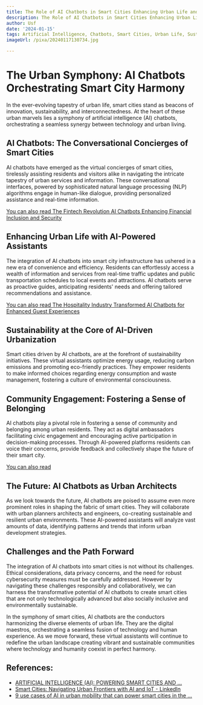 ```yaml
---
title: The Role of AI Chatbots in Smart Cities Enhancing Urban Life and Sustainability
description: The Role of AI Chatbots in Smart Cities Enhancing Urban Life and Sustainability
author: Usf
date: '2024-01-15'
tags: Artificial Intelligence, Chatbots, Smart Cities, Urban Life, Sustainability
imageUrl: /pixa/20240117130734.jpg

---
```

# The  Urban Symphony:  AI Chatbots Orchestrating Smart City Harmony

In the ever-evolving tapestry of urban life, smart cities stand  as beacons of innovation, sustainability, and interconnectedness. At the heart of these urban marvels  lies a symphony of artificial intelligence (AI) chatbots, orchestrating a seamless synergy between technology and urban living.

## AI Chatbots: The Conversational Concierges of Smart Cities

AI chatbots have emerged as the virtual concierges  of smart cities, tirelessly assisting residents and visitors  alike in navigating the intricate tapestry of urban services and information. These conversational interfaces,  powered by sophisticated natural language processing (NLP) algorithms engage in human-like  dialogue, providing personalized assistance and real-time information.

[You can also read The  Fintech Revolution AI Chatbots Enhancing  Financial Inclusion and Security](The%20Fintech%20Revolution%20AI%20Chatbots%20Enhancing%20Financial%20Inclusion%20and%20Security)


## Enhancing Urban Life with AI-Powered Assistants

The integration of AI chatbots into smart city infrastructure has ushered in a new era of convenience and efficiency. Residents can effortlessly access a wealth  of  information and services from real-time  traffic updates and public transportation schedules to local  events and attractions. AI chatbots serve as proactive guides,  anticipating residents' needs and offering tailored recommendations and assistance.

[You can also read The Hospitality Industry Transformed AI  Chatbots for Enhanced Guest Experiences](The%20Hospitality%20Industry%20Transformed%20AI%20Chatbots%20for%20Enhanced%20Guest%20Experiences)


## Sustainability at the Core of AI-Driven Urbanization

Smart cities driven by AI chatbots,  are at the forefront of sustainability initiatives. These virtual assistants optimize energy usage, reducing carbon emissions and promoting eco-friendly practices. They empower  residents to make informed choices regarding energy consumption and waste management, fostering  a culture of environmental consciousness.

## Community Engagement: Fostering a Sense  of Belonging

AI chatbots play a pivotal role in fostering a sense of community and belonging among  urban residents.  They act as digital  ambassadors facilitating  civic engagement and encouraging active participation in decision-making processes. Through AI-powered platforms residents can voice their concerns, provide feedback and collectively shape the future of their smart  city.

[You can also read ]()


## The  Future: AI Chatbots as Urban Architects

As we look towards the future, AI  chatbots are poised to assume even more prominent roles in shaping the fabric of smart  cities. They will collaborate with urban planners architects and  engineers, co-creating sustainable and resilient urban environments. These AI-powered assistants  will  analyze  vast amounts of data, identifying patterns and trends that inform urban development strategies.

## Challenges and  the Path Forward

The integration of AI chatbots into  smart cities is not without  its challenges.  Ethical considerations, data privacy concerns, and the need for robust cybersecurity measures must be carefully addressed.  However by navigating these challenges responsibly and collaboratively, we can harness the transformative potential of AI  chatbots to create smart  cities that are not only technologically advanced but also socially inclusive and environmentally  sustainable.

In the  symphony of smart cities,  AI chatbots are the conductors harmonizing the diverse elements of  urban life. They are  the digital maestros, orchestrating a seamless  fusion of  technology and human experience. As we move forward, these virtual assistants will  continue to redefine  the urban landscape creating vibrant and sustainable communities where technology  and humanity coexist in perfect harmony.

## References:
- [ARTIFICIAL INTELLIGENCE (AI): POWERING SMART CITIES AND ...](https://medium.com/@ronaldforlee/artificial-intelligence-ai-powering-smart-cities-and-sustainable-communities-67fe3cfd7358)
- [Smart Cities: Navigating Urban Frontiers with AI and IoT - LinkedIn](https://www.linkedin.com/pulse/smart-cities-navigating-urban-frontiers-ai-iot-neil-sahota-vlztf)
- [9 use cases of AI in urban mobility that can power smart cities in the ...](https://www.rst.software/blog/9-use-cases-of-ai-in-urban-mobility-that-can-power-smart-cities)
